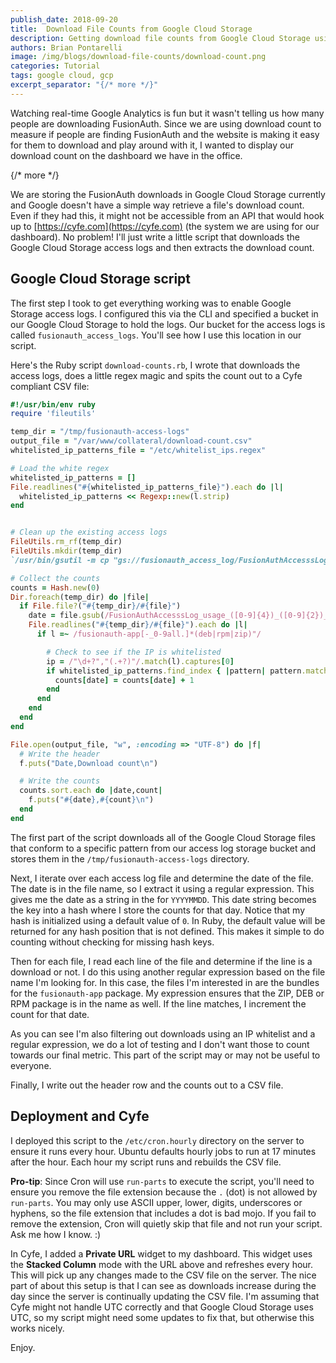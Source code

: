 ```yaml
---
publish_date: 2018-09-20 
title:  Download File Counts from Google Cloud Storage
description: Getting download file counts from Google Cloud Storage using access logs and a Ruby script.
authors: Brian Pontarelli
image: /img/blogs/download-file-counts/download-count.png
categories: Tutorial
tags: google cloud, gcp
excerpt_separator: "{/* more */}"
---
```


Watching real-time Google Analytics is fun but it wasn't telling us how many people are downloading FusionAuth. Since we are using download count to measure if people are finding FusionAuth and the website is making it easy for them to download and play around with it, I wanted to display our download count on the dashboard we have in the office.

{/* more */}

We are storing the FusionAuth downloads in Google Cloud Storage currently and Google doesn't have a simple way retrieve a file's download count. Even if they had this, it might not be accessible from an API that would hook up to [https://cyfe.com](https://cyfe.com) (the system we are using for our dashboard). No problem! I'll just write a little script that downloads the Google Cloud Storage access logs and then extracts the download count.

## Google Cloud Storage script

The first step I took to get everything working was to enable Google Storage access logs. I configured this via the CLI and specified a bucket in our Google Cloud Storage to hold the logs. Our bucket for the access logs is called `fusionauth_access_logs`. You'll see how I use this location in our script. 

Here's the Ruby script `download-counts.rb`, I wrote that downloads the access logs, does a little regex magic and spits the count out to a Cyfe compliant CSV file:

```ruby
#!/usr/bin/env ruby
require 'fileutils'

temp_dir = "/tmp/fusionauth-access-logs"
output_file = "/var/www/collateral/download-count.csv"
whitelisted_ip_patterns_file = "/etc/whitelist_ips.regex"

# Load the white regex
whitelisted_ip_patterns = []
File.readlines("#{whitelisted_ip_patterns_file}").each do |l|
  whitelisted_ip_patterns << Regexp::new(l.strip)
end


# Clean up the existing access logs
FileUtils.rm_rf(temp_dir)
FileUtils.mkdir(temp_dir)
`/usr/bin/gsutil -m cp "gs://fusionauth_access_log/FusionAuthAccesssLog_usage_*" #{temp_dir} > /dev/null 2>&1`

# Collect the counts
counts = Hash.new(0)
Dir.foreach(temp_dir) do |file|
  if File.file?("#{temp_dir}/#{file}")
    date = file.gsub(/FusionAuthAccesssLog_usage_([0-9]{4})_([0-9]{2})_([0-9]{2}).*/, '\1\2\3')
    File.readlines("#{temp_dir}/#{file}").each do |l|
      if l =~ /fusionauth-app[-_0-9all.]*(deb|rpm|zip)"/

        # Check to see if the IP is whitelisted
        ip = /"\d+?","(.+?)"/.match(l).captures[0]
        if whitelisted_ip_patterns.find_index { |pattern| pattern.match(ip) } == nil
          counts[date] = counts[date] + 1
        end
      end
    end
  end
end

File.open(output_file, "w", :encoding => "UTF-8") do |f|
  # Write the header
  f.puts("Date,Download count\n")

  # Write the counts
  counts.sort.each do |date,count|
    f.puts("#{date},#{count}\n")
  end
end
```

The first part of the script downloads all of the Google Cloud Storage files that conform to a specific pattern from our access log storage bucket and stores them in the `/tmp/fusionauth-access-logs` directory.

Next, I iterate over each access log file and determine the date of the file. The date is in the file name, so I extract it using a regular expression. This gives me the date as a string in the for `YYYYMMDD`. This date string becomes the key into a hash where I store the counts for that day. Notice that my hash is initialized using a default value of `0`. In Ruby, the default value will be returned for any hash position that is not defined. This makes it simple to do counting without checking for missing hash keys. 

Then for each file, I read each line of the file and determine if the line is a download or not. I do this using another regular expression based on the file name I'm looking for. In this case, the files I'm interested in are the bundles for the `fusionauth-app` package. My expression ensures that the ZIP, DEB or RPM package is in the name as well. If the line matches, I increment the count for that date.

As you can see I'm also filtering out downloads using an IP whitelist and a regular expression, we do a lot of testing and I don't want those to count towards our final metric. This part of the script may or may not be useful to everyone.

Finally, I write out the header row and the counts out to a CSV file.

## Deployment and Cyfe

I deployed this script to the `/etc/cron.hourly` directory on the server to ensure it runs every hour. Ubuntu defaults hourly jobs to run at 17 minutes after the hour. Each hour my script runs and rebuilds the CSV file. 

**Pro-tip**: Since Cron will use `run-parts` to execute the script, you'll need to ensure you remove the file extension because the `.` (dot) is not allowed by `run-parts`. You may only use ASCII upper, lower, digits, underscores or hyphens, so the file extension that includes a dot is bad mojo. If you fail to remove the extension, Cron will quietly skip that file and not run your script. Ask me how I know. :)

In Cyfe, I added a **Private URL** widget to my dashboard. This widget uses the **Stacked Column** mode with the URL above and refreshes every hour. This will pick up any changes made to the CSV file on the server. The nice part of about this setup is that I can see as downloads increase during the day since the server is continually updating the CSV file. I'm assuming that Cyfe might not handle UTC correctly and that Google Cloud Storage uses UTC, so my script might need some updates to fix that, but otherwise this works nicely.

Enjoy.
  
